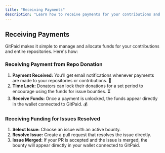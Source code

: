 ```yaml
---
title: "Receiving Payments"
description: "Learn how to receive payments for your contributions and funded repositories."
---
```


## Receiving Payments

GitPaid makes it simple to manage and allocate funds for your contributions and entire repositories. Here's how:

### Receiving Payment from Repo Donation

<ol>
  <li>
    <strong>Payment Received:</strong> You’ll get email notifications whenever
    payments are made to your repositories or contributions. 📧
  </li>
  <li>
    <strong>Time Lock:</strong> Donators can lock their donations for a set
    period to encourage using the funds for issue bounties. ⏳
  </li>
  <li>
    <strong>Receive Funds:</strong> Once a payment is unlocked, the funds appear
    directly in the wallet connected to GitPaid. 💰
  </li>
</ol>

### Receiving Funding for Issues Resolved

<ol>
  <li>
    <strong>Select Issue:</strong> Choose an issue with an active bounty.
  </li>
  <li>
    <strong>Resolve Issue:</strong> Create a pull request that resolves the
    issue directly.
  </li>
  <li>
    <strong>Issue Merged:</strong> If your PR is accepted and the issue is
    merged, the bounty will appear directly in your wallet connected to GitPaid.
  </li>
</ol>